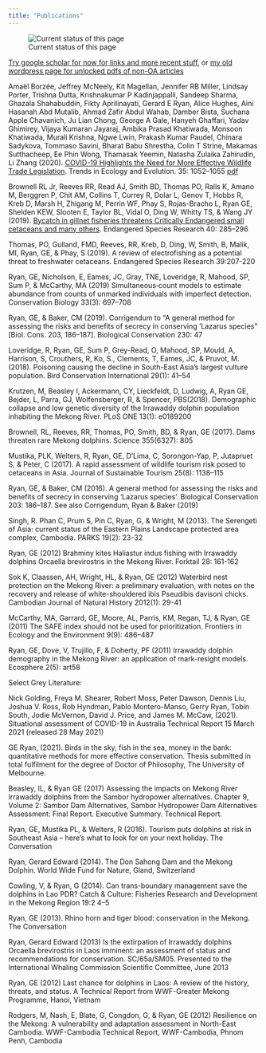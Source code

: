 ```yaml
---
title: "Publications"
---
```


![Current status of this page](images/dsc_0594-1680.png)

[Try google scholar for now for links and more recent stuff](https://scholar.google.com.au/citations?user=pU7MMEoAAAAJ&hl=en){target="_blank"}, or [my old wordpress page for unlocked pdfs of non-OA articles](https://gerryresearch.wordpress.com/pubs/){target="_blank"}

Amaël Borzée, Jeffrey McNeely, Kit Magellan, Jennifer RB Miller, Lindsay Porter, Trishna Dutta, Krishnakumar P Kadinjappalli, Sandeep Sharma, Ghazala Shahabuddin, Fikty Aprilinayati, Gerard E Ryan, Alice Hughes, Aini Hasanah Abd Mutalib, Ahmad Zafir Abdul Wahab, Damber Bista, Suchana Apple Chavanich, Ju Lian Chong, George A Gale, Hanyeh Ghaffari, Yadav Ghimirey, Vijaya Kumaran Jayaraj, Ambika Prasad Khatiwada, Monsoon Khatiwada, Murali Krishna, Ngwe Lwin, Prakash Kumar Paudel, Chinara Sadykova, Tommaso Savini, Bharat Babu Shrestha, Colin T Strine, Makamas Sutthacheep, Ee Phin Wong, Thamasak Yeemin, Natasha Zulaika Zahirudin, Li Zhang (2020). [COVID-19 Highlights the Need for More Effective Wildlife Trade Legislation](https://doi.org/10.1016/j.tree.2020.10.001){target="_blank"}. Trends in Ecology and Evolution. 35: 1052--1055 [pdf](publications/TREE_35(12)1052–1055_Boruzee&al_2020.pdf){target="_blank"}

Brownell RL Jr, Reeves RR, Read AJ, Smith BD, Thomas PO, Ralls K, Amano M, Berggren P, Chit AM, Collins T, Currey R, Dolar L, Genov T, Hobbs R, Kreb D, Marsh H, Zhigang M, Perrin WF, Phay S, Rojas-Bracho L, Ryan GE, Shelden KEW, Slooten E, Taylor BL, Vidal O, Ding W, Whitty TS, & Wang JY (2019). [Bycatch in gillnet fisheries threatens Critically Endangered small cetaceans and many others](https://doi.org/10.3354/esr00994){target="_blank"}. Endangered Species Research 40: 285--296

Thomas, PO, Gulland, FMD, Reeves, RR, Kreb, D, Ding, W, Smith, B, Malik, MI, Ryan, GE, & Phay, S (2019). A review of electrofishing as a potential threat to freshwater cetaceans. Endangered Species Research 39:207-220

Ryan, GE, Nicholson, E, Eames, JC, Gray, TNE, Loveridge, R, Mahood, SP, Sum P, & McCarthy, MA (2019) Simultaneous‐count models to estimate abundance from counts of unmarked individuals with imperfect detection. Conservation Biology 33(3): 697--708

Ryan, GE, & Baker, CM (2019). Corrigendum to "A general method for assessing the risks and benefits of secrecy in conserving 'Lazarus species" \[Biol. Cons. 203, 186--187\]. Biological Conservation 230: 47

Loveridge, R, Ryan, GE, Sum P, Grey-Read, O, Mahood, SP, Mould, A, Harrison, S, Crouthers, R, Ko, S., Clements, T, Eames, JC, & Pruvot, M. (2018). Poisoning causing the decline in South-East Asia's largest vulture population. Bird Conservation International 29(1): 41--54

Krutzen, M, Beasley I, Ackermann, CY, Lieckfeldt, D, Ludwig, A, Ryan GE, Bejder, L, Parra, GJ, Wolfensberger, R, & Spencer, PBS(2018). Demographic collapse and low genetic diversity of the Irrawaddy dolphin population inhabiting the Mekong River. PLoS ONE 13(1): e0189200

Brownell, RL, Reeves, RR, Thomas, PO, Smith, BD, & Ryan, GE (2017). Dams threaten rare Mekong dolphins. Science 355(6327): 805

Mustika, PLK, Welters, R, Ryan, GE, D'Lima, C, Sorongon-Yap, P, Jutapruet S, & Peter, C (2017). A rapid assessment of wildlife tourism risk posed to cetaceans in Asia. Journal of Sustainable Tourism 25(8): 1138--115

Ryan, GE, & Baker, CM (2016). A general method for assessing the risks and benefits of secrecy in conserving 'Lazarus species'. Biological Conservation 203: 186--187. See also Corrigendum, Ryan & Baker (2019)

Singh, R. Phan C, Prum S, Pin C, Ryan, G, & Wright, M (2013). The Serengeti of Asia: current status of the Eastern Plains Landscape protected area complex, Cambodia. PARKS 19(2): 23-32

Ryan, GE (2012) Brahminy kites Haliastur indus fishing with Irrawaddy dolphins Orcaella brevirostris in the Mekong River. Forktail 28: 161-162

Sok K, Claassen, AH, Wright, HL, & Ryan, GE (2012) Waterbird nest protection on the Mekong River: a preliminary evaluation, with notes on the recovery and release of white-shouldered ibis Pseudibis davisoni chicks. Cambodian Journal of Natural History 2012(1): 29-41

McCarthy, MA, Garrard, GE, Moore, AL, Parris, KM, Regan, TJ, & Ryan, GE (2011) The SAFE index should not be used for prioritization. Frontiers in Ecology and the Environment 9(9): 486--487

Ryan, GE, Dove, V, Trujillo, F, & Doherty, PF (2011) Irrawaddy dolphin demography in the Mekong River: an application of mark-resight models. Ecosphere 2(5): art58

Select Grey Literature:

Nick Golding, Freya M. Shearer, Robert Moss, Peter Dawson, Dennis Liu, Joshua V. Ross, Rob Hyndman, Pablo Montero-Manso, Gerry Ryan, Tobin South, Jodie McVernon, David J. Price, and James M. McCaw, (2021). Situational assessment of COVID-19 in Australia Technical Report 15 March 2021 (released 28 May 2021)

GE Ryan, (2021). Birds in the sky, fish in the sea, money in the bank: quantitative methods for more effective conservation. Thesis submitted in total fulfilment for the degree of Doctor of Philosophy, The University of Melbourne.

Beasley, IL, & Ryan GE (2017) Assessing the impacts on Mekong River Irrawaddy dolphins from the Sambor hydropower alternatives. Chapter 9, Volume 2: Sambor Dam Alternatives, Sambor Hydropower Dam Alternatives Assessment: Final Report. Executive Summary. Technical Report.

Ryan, GE, Mustika PL, & Welters, R (2016). Tourism puts dolphins at risk in Southeast Asia -- here's what to look for on your next holiday. The Conversation

Ryan, Gerard Edward (2014). The Don Sahong Dam and the Mekong Dolphin. World Wide Fund for Nature, Gland, Switzerland

Cowling, V, & Ryan, G (2014). Can trans-boundary management save the dolphins in Lao PDR? Catch & Culture: Fisheries Research and Development in the Mekong Region 19:2 4--5

Ryan, GE (2013). Rhino horn and tiger blood: conservation in the Mekong. The Conversation

Ryan, Gerard Edward (2013) Is the extirpation of Irrawaddy dolphins Orcaella brevirostris in Laos imminent: an assessment of status and recommendations for conservation. SC/65a/SM05. Presented to the International Whaling Commission Scientific Committee, June 2013

Ryan, GE (2012) Last chance for dolphins in Laos: A review of the history, threats, and status. A Technical Report from WWF-Greater Mekong Programme, Hanoi, Vietnam

Rodgers, M, Nash, E, Blate, G, Congdon, G, & Ryan, GE (2012) Resilience on the Mekong: A vulnerability and adaptation assessment in North-East Cambodia. WWF-Cambodia Technical Report, WWF-Cambodia, Phnom Penh, Cambodia
